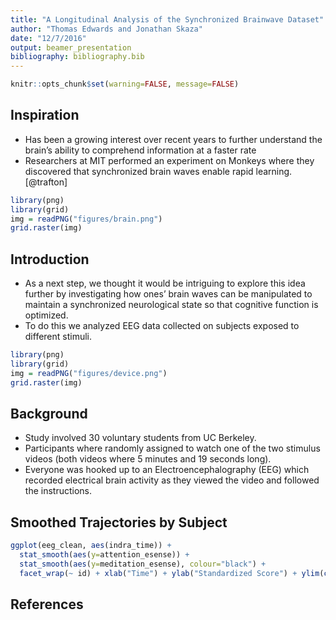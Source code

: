 ```yaml
---
title: "A Longitudinal Analysis of the Synchronized Brainwave Dataset"
author: "Thomas Edwards and Jonathan Skaza"
date: "12/7/2016"
output: beamer_presentation
bibliography: bibliography.bib
---
```


```r
knitr::opts_chunk$set(warning=FALSE, message=FALSE)
```

## Inspiration
- Has been a growing interest over recent years to further understand the brain's ability to comprehend information at a faster rate
- Researchers at MIT performed an experiment on Monkeys where they discovered that synchronized brain waves enable rapid learning. [@trafton]

```r
library(png)
library(grid)
img = readPNG("figures/brain.png")
grid.raster(img)
```

## Introduction
- As a next step, we thought it would be intriguing to explore this idea further by investigating how ones' brain waves can be manipulated to maintain a synchronized neurological state so that cognitive function is optimized. 
- To do this we analyzed EEG data collected on subjects exposed to different stimuli.

```r
library(png)
library(grid)
img = readPNG("figures/device.png")
grid.raster(img)
```

## Background
- Study involved 30 voluntary students from UC Berkeley.
- Participants where randomly assigned to watch one of the two stimulus videos (both videos where 5 minutes and 19 seconds long).
- Everyone was hooked up to an Electroencephalography (EEG) which recorded electrical brain activity as they viewed the video and followed the instructions. 


## Smoothed Trajectories by Subject

```r
ggplot(eeg_clean, aes(indra_time)) + 
  stat_smooth(aes(y=attention_esense)) + 
  stat_smooth(aes(y=meditation_esense), colour="black") +
  facet_wrap(~ id) + xlab("Time") + ylab("Standardized Score") + ylim(c(0,100))
```

## References
